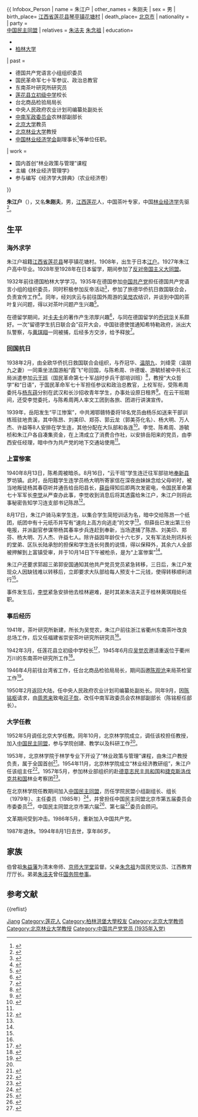 {{
Infobox_Person
| name           = 朱江户
| other_names    = 朱刚夫
| sex            = 男
| birth_place= {{QING}}[[江西省|江西省]][[莲花县|莲花县]][[琴亭镇|琴亭镇]][[花塘村|花塘村]]
| death_place= {{CHN}}[[北京市|北京市]]
| nationality    = {{PRC}}
| party          = {{CPC}}<br />[[中国民主同盟|中国民主同盟]]
| relatives      = [[朱洁夫|朱洁夫]] [[朱念祖|朱念祖]]
| education= 
* {{tsl|jp|浪速高等学校 (旧制)|浪速高等学校 (旧制)|浪速高等学校}}
* [[柏林大学|柏林大学]]
| past           = 
* 德国共产党语言小组组织委员
* 国民革命军七十军参议、政治总教官
* 东南茶叶研究所研究员
* [[江西省莲花中学|莲花县立初级中学]]校长
* 台北商品检验局局长
* 中央人民政府农业计划司编纂处副处长
* [[中南军政委员会|中南军政委员会]]农林部副部长
* [[北京大学|北京大学]]教员
* [[北京林业大学|北京林业大学]]教授
* [[中国林业经济学会|中国林业经济学会]]副理事长<ref>{{cite journal en|author = 中国林业经济学会秘书处 |year = 1985|title =  林业经济专题讲座在京举行 |journal = 《林业经济》 |issue = 05|pages = 59|publisher = 中国林业经济学会|location = 北京市|issn = 1673-338X|language = 中文|accessdate = 2016-03-06 }}</ref>等单位任职。
| work           =
* 国内首创“林业政策与管理”课程
* 主编《林业经济管理学》
* 参与编写《经济学大辞典》（农业经济卷）
}}

'''朱江户'''（{{bd|1908年||1994年|8月1日|朱江户}}），又名'''朱刚夫'''，男，[[江西|江西]][[莲花县|莲花]]人，中国茶叶专家，中国[[林业经济学|林业经济学]]先驱<ref> {{Cite thesis |degree= 硕士|chapter=1.2.1 关于林业经济管理教育起源的研究 |title= 中国林业经济管理教育发展及其特征研究 |author= 王磊 |year= 2012 |publisher= 北京林业大学}}</ref>。

== 生平 ==
=== 海外求学 ===
朱江户祖籍[[江西省|江西省]][[莲花县|莲花县]]琴亭镇花塘村。1908年，出生于日本[[江户|江户]]。1927年朱江户高中毕业。1928年至1928年在日本{{tsl|jp|浪速高等学校 (旧制)|浪速高等学校 (旧制)|浪速高等学校}}留学，期间参加了[[反对帝国主义大同盟|反对帝国主义大同盟]]。

1932年前往德国柏林大学学习。1935年在德国参加[[中国共产党|中国共产党]]担任德国共产党语言小组的组织委员，同时积极参加反帝活动<ref> {{Cite book | author = 罗银胜 | title = 乔冠华传：红色外交家的悲喜人生 | location = 北京 | publisher = 文化艺术出版社 | date = 2012年5月 | pages = 20 | ISBN = 978-7-5039-5015-5  | language = 中文  }} </ref>，参加了旅德华侨抗日救国联合会，负责宣传工作<ref>{{Cite web |url = http://www.gzzxws.gov.cn/gzws/gzws/ml/35/200809/t20080916_7925_1.htm |title = 爱国革命志士 英勇抗日将军——纪念张炎烈士殉难四十周年 |date = 2008-09-16 |language = 中文 |accessdate = 2016-03-06 |archive-date = 2018-06-16 |archive-url = https://web.archive.org/web/20180616130210/http://www.gzzxws.gov.cn/gzws/gzws/ml/35/200809/t20080916_7925_1.htm |dead-url = no }}</ref>。同年，经刘庆云与前往国外周游的[[吴觉农|吴觉农]]结识，并谈到中国的茶叶复兴问题，得以对茶叶问题产生兴趣<ref name="茶叶">{{Cite web |title=远途始悟乾坤大，晚节偏惊岁月遒 |url=http://www.cxcch.com/xzlcinfo398.html |author=吴宁 |access-date=2019-09-26 |archive-date=2019-09-26 |archive-url=https://web.archive.org/web/20190926092743/http://www.cxcch.com/xzlcinfo398.html |dead-url=no }}</ref>。

在德留学期间，对[[卡夫卡|卡夫卡]]的著作产生浓厚兴趣<ref>{{Cite web |url = http://www.zgchawang.com/culture/show-16881.html |title = 一个茶叶家族的浮沉往事，一段辛酸的奋斗史 |date = 2012-02-22 |language = 中文 |accessdate = 2016-02-06 |archive-date = 2019-06-12 |archive-url = https://web.archive.org/web/20190612145157/http://www.zgchawang.com/culture/show-16881.html |dead-url = no }}</ref>，与同在德国留学的[[乔冠华|乔冠华]]关系颇好。一次“留德学生抗日联合会”召开大会，中国驻德使馆通知希特勒政府，派出大队警察，与[[黄琪翔|黄琪翔]]一同被捕，后经多方交涉，给予释放<ref> {{Cite book | author = 王大鲁,刘清云 | title = 黄琪翔传 | location = 北京太平桥大街23号 | publisher = 中国文史出版社 | date = 1994年11月 | pages = 84 | ISBN = 7-5034-0728-X  | language = 中文  }} </ref>。

=== 回国抗日 ===
1938年2月，由全欧华侨抗日救国联合会组织，与乔冠华、[[温朋九|温朋九]]、刘绛雯（温朋九之妻）一同乘坐法国游船“霞飞”号回国，与陈希周、许德瑗、游毓桢被中共长江局派遣参加[[云干班|云干班]]（国民革命第七十军战时步兵干部培训班）<ref>{{cite journal en|author = 杨秀春, 宋耕春|year = 2007|title = 抗战时期中共对湖南国民党乙派的统战工作 |journal = 湖南工程学院学报(社会科学版) |issue = 1|pages = 105-108|publisher = 湖南工程学院|location = 湖南|issn = 1671-119X|language = 中文|accessdate = 2016-03-06 }}</ref>，教授“大众哲学”和“日语”，于国民革命军七十军担任参议和政治总教官，上校军衔，受陈希周委托与[[杨东莼|杨东莼]]分别在武汉和长沙招收青年学生，办事处设原日租界<ref>{{cite journal en|author = 陈安贤, 韩绍武, 赵慨萍, 文振亚|year = 1989|title = 我党在“云干班”的活动|journal = 《湘潮》|issue = 07|pages = 22-25|publisher = 《湘潮》杂志社|location = 长沙市韶山路1号|issn = 1003-949X|language = 中文|accessdate = 2016-03-03 }}</ref>。在云干班期间，还受李觉委托，与陈希周两人率文工团到各旅、团进行讲演宣传。

1939年，岳阳发生“平江惨案”，中共湘鄂赣特委将18名党员由杨乐如送来干部训练班驻地贵溪，其中陈昂、刘美印、郑芬、郭云龙（郭美芬化名）、杨大明、万人杰、许益等8人安排在学生连，其他分配在大队部和各连<ref name="湖南抗战日志">{{Cite book |title=湖南抗日战争日志 |author=钟启河, 刘松茂}}</ref>。李觉、陈希周、游毓桢和朱江户各自凑集资金，在上清成立了消费合作社，以安排岳阳来的党员，由李西安任经理，暗中作为共产党的地下交通站使用<ref name="湖南抗战日志" />。

=== 上富惨案 ===
1940年8月13日，陈希周被暗杀。8月16日，“云干班”学生连迁往军部驻地[[奉新县|奉新县]]罗坊镇。此时，岳阳籍学生连学员杨大明所寄家信在深夜由妹妹念给父母听时，被当地叛徒杨其春窃听并通告给岳阳县长，[[薛岳|薛岳]]得知后即两次发密电，令国民革命第七十军军长[[李觉|李觉]]从严查办此事，李觉收到消息后将其透露给朱江户，朱江户则将此事秘密告知学习连支部书记陈昂<ref name=" 察网">{{Cite web |title=破译国民党杂牌军抗日劲旅密码——半生半死半飘零 |url=http://www.cwzg.cn/history/201906/49776.html?page=full |author=阿蒙 |publisher=察网 |access-date=2019-09-26 |archive-date=2019-09-26 |archive-url=https://web.archive.org/web/20190926092743/http://www.cwzg.cn/history/201906/49776.html%3Fpage%3Dfull |dead-url=no }}</ref>。

8月17日，朱江户骑马来学生连，以集合学生简短训话为名，暗中交给陈昂一个纸团，纸团中有十元纸币并写有“速向上高方向逃走”的文字<ref name=" 察网" />。但薛岳已发出第三份电报，并派副官参谋带杨其春率步兵连赶到奉新，当场逮捕了陈昂、刘美印、郑芬、杨大明、万人杰、许益七人。除许益因年龄仅十六七岁，又有军法处刑讯科长的堂弟、区队长陆承恕的担保和学生连长何畏的说情，得以保释外，其余六人全部被押解到上富镇受审，并于10月14日下午被枪杀，是为“上富惨案”<ref name=" 察网" />。

朱江户还要求郭超三弟郭安国通知其他共产党员党员紧急转移，三日后，朱江户发现众人因缺钱难以转移后，立即要求大队部给每人预支十二元钱，使得转移顺利进行<ref name=" 察网" />。

事件发生后，[[李觉|李觉]]紧急安排他去桂林避难，是时其弟朱洁夫正于桂林黄琪翔处任职。

=== 事后经历 ===
1941年，茶叶研究所新建，所长为吴觉农，朱江户前往浙江省衢州东南茶叶改良总场工作，后又任福建省崇安茶叶研究所研究员<ref name="茶叶" />。

1942年3月，任莲花县立初级中学校长<ref name="#1"> {{Cite book | author = 李炳恩,陈移新 | title = 江西莲花中学志 | location = 北京 | publisher = 人民日报出版社 | date = 2011 | pages = 426-427 | ISBN = 978-7-5115-0681-8  | language = 中文  }} </ref>，1945年6月应[[吴觉农|吴觉农]]邀请重返位于衢州万川的东南茶叶研究所工作<ref>{{cite journal en|author = 陈 观 沧|year = 1989|title = 忆崇安茶叶研究所|journal = 《福建茶叶》|issue = 03|pages = 48-49|publisher = 福建省茶叶学会|location = 福建省祥福州市湖东路189号“凯捷大厦”6层西侧 |issn = 1005-2291|language = 中文|accessdate = 2016-03-03 }}</ref>。

1946年4月前往台湾省工作，任台北商品检验局局长，期间函邀[[陈观沧|陈观沧]]来局茶检室工作<ref>{{Cite news |url=http://www.ssqm.cn/ArticleShow.asp?ArticleID=1827 |title=陈观沧先生在祁门 |author=胡永久 |date=2018年第2期 |work=时尚祁门杂志 |accessdate=2018-07-17}}</ref>。

1950年2月返回大陆，任中央人民政府农业计划司编纂处副处长。同年9月，因[[陈铭枢|陈铭枢]]请求，由[[周恩来|周恩来]]致电[[邓子恢|邓子恢]]，改任中南军政委员会农林部副部长（陈铭枢任部长）。

=== 大学任教 === 
1952年5月调任北京大学任教。同年10月，北京林学院成立，调任该校担任教授，加入[[中国民主同盟|中国民主同盟]]，参与学院创建、教学以及科研工作<ref name="#1"/>。

1953年，北京林学院于林学专业下开设了“林业政策与管理”课程，由朱江户教授负责，属于全国首创<ref>{{Cite web |url = http://fzghc.bjfu.edu.cn/xwdt/113706.htm |title = 《林业经济管理》学科简介 |date = 2012-10-29 |language = 中文 |accessdate = 2016-02-06 |archive-date = 2019-06-04 |archive-url = https://web.archive.org/web/20190604114655/http://fzghc.bjfu.edu.cn/xwdt/113706.htm |dead-url = no }}</ref>。1954年11月，北京林学院成立“林业经济教研组”，朱江户任该组主任<ref>{{Cite web |url = http://em.bjfu.edu.cn/xygk_1/fzlc/174430.htm |title = 北京林业大学经济管理学院历史沿革 |date = 2014-09-15 |language = 中文 |accessdate = 2016-02-06 |archive-url = https://web.archive.org/web/20150628010856/http://em.bjfu.edu.cn/xygk_1/fzlc/174430.htm |archive-date = 2015-06-28 |dead-url = yes }}</ref>。1957年5月，参加林业部组织的赴[[德意志民主共和国|德意志民主共和国]]和[[捷克斯洛伐克共和国|捷克斯洛伐克共和国]]林业考察团<ref> {{Cite book | author = 北京林业大学校史编辑部 | title = 北京林业大学校史 1952-2002 | location = 北京市西城区刘海胡同7号 | publisher = 中国林业出版社 | date = 2002年10月 | pages = 336 | ISBN = 7-5038-3222-3  | language = 中文  }} </ref>。

在北京林学院任教期间加入[[中国民主同盟|中国民主同盟]]，历任学院民盟小组副组长、组长（1979年）、主任委员（1985年）<ref> {{Cite book | author = 北京林业大学校史编辑部 | title = 北京林业大学校史 1952-2002 | location = 北京市西城区刘海胡同7号 | publisher = 中国林业出版社 | date = 2002年10月 | pages = 415-416 | ISBN = 7-5038-3222-3  | language = 中文  }} </ref>，并曾担任中国民主同盟北京市第五届委员会市委委员<ref>{{Cite web |url = http://www.bjmm.org.cn/outpart/managerarticle.do?method=page&articleId=749 |title = 中国民主同盟北京市第五届委员会 |date = 2012-07-10 |language = 中文 |accessdate = 2016-03-06 |archive-date = 2019-06-06 |archive-url = https://web.archive.org/web/20190606022516/http://www.bjmm.org.cn/outpart/managerarticle.do?method=page&articleId=749 |dead-url = no }}</ref>，中国民主同盟北京市第六届<ref>{{Cite web |url = http://www.bjmm.org.cn/outpart/managerarticle.do?method=page&articleId=750 |title = 中国民主同盟北京市第六届委员会 |date = 2012-07-10 |language = 中文 |accessdate = 2016-03-06 |archive-date = 2019-06-08 |archive-url = https://web.archive.org/web/20190608010450/http://www.bjmm.org.cn/outpart/managerarticle.do?method=page&articleId=750 |dead-url = no }}</ref>、第七届<ref>{{Cite web |url = http://www.bjmm.org.cn/outpart/managerarticle.do?method=page&articleId=751 |title = 中国民主同盟北京市第七届委员会 |date = 2012-07-10 |language = 中文 |accessdate = 2016-03-06 |archive-date = 2019-06-09 |archive-url = https://web.archive.org/web/20190609092945/http://www.bjmm.org.cn/outpart/managerarticle.do?method=page&articleId=751 |dead-url = no }}</ref>委员会顾问。

文革期间受到冲击。1986年5月，重新加入中国共产党。

1987年退休。1994年8月1日去世，享年86岁。

== 家族 ==
伯曾祖[[朱益藩|朱益藩]]为清末帝师、[[京师大学堂|京师大学堂]]监督。父亲[[朱念祖|朱念祖]]为国民党议员、江西教育厅厅长。弟弟[[朱洁夫|朱洁夫]]曾任[[国务院参事|国务院参事]]。

== 参考文献 ==
{{reflist}

{{Authority control}}
{{DEFAULTSORT: Zhu, Jianghu}}
[[Category:朱姓|Jiang]]
[[Category:莲花人|Category:莲花人]]
[[Category:柏林洪堡大學校友|Category:柏林洪堡大學校友]]
[[Category:北京大学教师|Category:北京大学教师]]
[[Category:北京林业大学教授|Category:北京林业大学教授]]
[[Category:中国共产党党员_(1935年入党)|Category:中国共产党党员 (1935年入党)]]